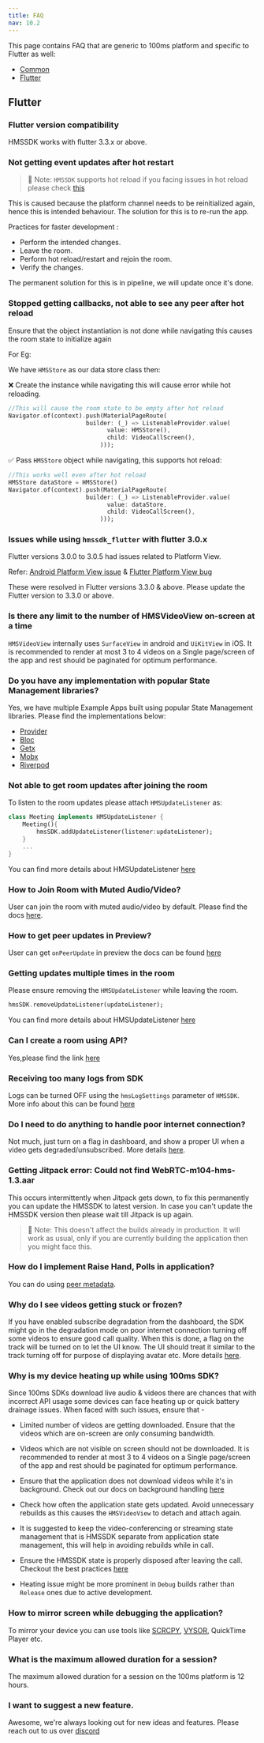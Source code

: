 ```yaml
---
title: FAQ
nav: 10.2
---
```



This page contains FAQ that are generic to 100ms platform and specific to Flutter as well:

-   [Common](#general)
-   [Flutter](#flutter)

<Faq />

## Flutter

### Flutter version compatibility

HMSSDK works with flutter 3.3.x or above.

### Not getting event updates after hot restart

> 🔑 Note: `HMSSDK` supports hot reload if you facing issues in hot reload please check [this](#stopped-getting-callbacks-not-able-to-see-any-peer-after-hot-reload)

This is caused because the platform channel needs to be reinitialized again, hence this is intended behaviour.
The solution for this is to re-run the app.

Practices for faster development :

-   Perform the intended changes.
-   Leave the room.
-   Perform hot reload/restart and rejoin the room.
-   Verify the changes.

The permanent solution for this is in pipeline, we will update once it's done.

### Stopped getting callbacks, not able to see any peer after hot reload

Ensure that the object instantiation is not done while navigating this causes the room state to initialize again

For Eg:

We have `HMSStore` as our data store class then:

❌ Create the instance while navigating this will cause error while hot reloading.

```dart
//This will cause the room state to be empty after hot reload
Navigator.of(context).push(MaterialPageRoute(
                      builder: (_) => ListenableProvider.value(
                            value: HMSStore(),
                            child: VideoCallScreen(),
                          )));
```

✅ Pass `HMSStore` object while navigating, this supports hot reload:

```dart
//This works well even after hot reload
HMSStore dataStore = HMSStore()
Navigator.of(context).push(MaterialPageRoute(
                      builder: (_) => ListenableProvider.value(
                            value: dataStore,
                            child: VideoCallScreen(),
                          )));
```

### Issues while using `hmssdk_flutter` with flutter 3.0.x

Flutter versions 3.0.0 to 3.0.5 had issues related to Platform View.

Refer: [Android Platform View issue](https://github.com/flutter/flutter/issues/107313) & [Flutter Platform View bug](https://github.com/flutter/flutter/issues/103630)

These were resolved in Flutter versions 3.3.0 & above. Please update the Flutter version to 3.3.0 or above.

### Is there any limit to the number of HMSVideoView on-screen at a time

`HMSVideoView` internally uses `SurfaceView` in android and `UiKitView` in iOS. It is recommended to render at most 3 to 4 videos on a Single page/screen of the app and rest should be paginated for optimum performance.

### Do you have any implementation with popular State Management libraries?

Yes, we have multiple Example Apps built using popular State Management libraries.
Please find the implementations below:

-   [Provider](https://github.com/100mslive/100ms-flutter/tree/main/example)
-   [Bloc](https://github.com/100mslive/100ms-flutter/tree/main/sample%20apps/bloc)
-   [Getx](https://github.com/100mslive/100ms-flutter/tree/main/sample%20apps/getx)
-   [Mobx](https://github.com/100mslive/100ms-flutter/tree/main/sample%20apps/mobx)
-   [Riverpod](https://github.com/100mslive/100ms-flutter/tree/main/sample%20apps/riverpod)

### Not able to get room updates after joining the room

To listen to the room updates please attach `HMSUpdateListener` as:

```dart
class Meeting implements HMSUpdateListener {
    Meeting(){
        hmsSDK.addUpdateListener(listener:updateListener);
    }
    ...
}
```

You can find more details about HMSUpdateListener [here](/flutter/v2/how--to-guides/listen-to-room-updates/update-listeners)

### How to Join Room with Muted Audio/Video?

User can join the room with muted audio/video by default. Please find the docs [here](/flutter/v2/features/join#join-with-muted-audio-video).

### How to get peer updates in Preview?

User can get `onPeerUpdate` in preview the docs can be found [here](/flutter/v2/how--to-guides/set-up-video-conferencing/preview#get-on-peer-update-and-room-state-in-preview)

### Getting updates multiple times in the room

Please ensure removing the `HMSUpdateListener` while leaving the room.

```dart
hmsSDK.removeUpdateListener(updateListener);
```

You can find more details about HMSUpdateListener [here](/flutter/v2/how--to-guides/listen-to-room-updates/update-listeners)

### Can I create a room using API?

Yes,please find the link [here](/server-side/v2/Rooms/create-via-api)

### Receiving too many logs from SDK

Logs can be turned OFF using the `hmsLogSettings` parameter of `HMSSDK`. More info about this can be found [here](/flutter/v2/how--to-guides/debugging/error-handling#setting-log-levels-in-sdk)

### Do I need to do anything to handle poor internet connection?

Not much, just turn on a flag in dashboard, and show a proper UI when a video gets degraded/unsubscribed. More details [here](/flutter/v2/how--to-guides/set-up-video-conferencing/render-video/auto-video-degrade-restore).

### Getting Jitpack error: Could not find WebRTC-m104-hms-1.3.aar

This occurs intermittently when Jitpack gets down, to fix this permanently you can update the HMSSDK to latest version. In case you can't update 
the HMSSDK version then please wait till Jitpack is up again.

> 🔑 Note: This doesn't affect the builds already in production. It will work as usual, only if you are currently building the application
> then you might face this.

### How do I implement Raise Hand, Polls in application?

You can do using [peer metadata](/flutter/v2/how--to-guides/interact-with-room/peer/peer-metadata-update#use-cases).

### Why do I see videos getting stuck or frozen?

If you have enabled subscribe degradation from the dashboard, the SDK might go in the degradation mode on poor internet connection turning off some videos to ensure good call quality. When this is done, a flag on the track will be turned on to let the UI know. The UI should treat it similar to the track turning off for purpose of displaying avatar etc. More details [here](/flutter/v2/how--to-guides/set-up-video-conferencing/render-video/auto-video-degrade-restore).

### Why is my device heating up while using 100ms SDK?

Since 100ms SDKs download live audio & videos there are chances that with incorrect API usage some devices can face heating up or quick battery drainage issues.
When faced with such issues, ensure that -

-   Limited number of videos are getting downloaded. Ensure that the videos which are on-screen are only consuming bandwidth.

-   Videos which are not visible on screen should not be downloaded. It is recommended to render at most 3 to 4 videos on a Single page/screen of the app and rest should be paginated for optimum performance.

-   Ensure that the application does not download videos while it's in background. Check out our docs on background handling [here](/flutter/v2/how--to-guides/set-up-video-conferencing/background-handling)

-   Check how often the application state gets updated. Avoid unnecessary rebuilds as this causes the `HMSVideoView` to detach and attach again.

-   It is suggested to keep the video-conferencing or streaming state management that is HMSSDK separate from application state management, this will help in avoiding rebuilds while in call.

-   Ensure the HMSSDK state is properly disposed after leaving the call. Checkout the best practices [here](/flutter/v2/how--to-guides/set-up-video-conferencing/leave)

-   Heating issue might be more prominent in `Debug` builds rather than `Release` ones due to active development.

### How to mirror screen while debugging the application?

To mirror your device you can use tools like [SCRCPY](https://github.com/Genymobile/scrcpy#get-the-app), [VYSOR](https://www.vysor.io/download/), QuickTime Player etc.

### What is the maximum allowed duration for a session?

The maximum allowed duration for a session on the 100ms platform is 12 hours.

### I want to suggest a new feature.

Awesome, we're always looking out for new ideas and features. Please reach out to us over [discord](https://100ms.live/discord)
